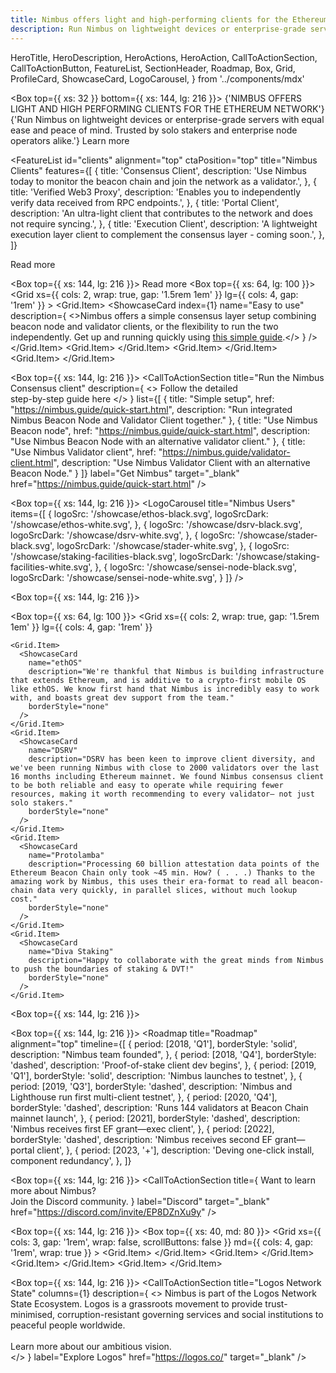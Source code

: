 ```yaml
---
title: Nimbus offers light and high-performing clients for the Ethereum Network
description: Run Nimbus on lightweight devices or enterprise-grade servers with equal ease and peace of mind. Trusted by solo stakers and enterprise node operators alike.
---
```


  HeroTitle,
  HeroDescription,
  HeroActions,
  HeroAction,
  CallToActionSection,
  CallToActionButton,
  FeatureList,
  SectionHeader,
  Roadmap,
  Box,
  Grid,
  ProfileCard,
  ShowcaseCard,
  LogoCarousel,
} from '../components/mdx'


<Box top={{ xs: 32 }} bottom={{ xs: 144, lg: 216 }}>
  <HeroTitle>
    {'NIMBUS OFFERS LIGHT AND HIGH PERFORMING CLIENTS FOR THE ETHEREUM NETWORK'}
  </HeroTitle>
  <HeroDescription>
    {'Run Nimbus on lightweight devices or enterprise-grade servers with equal ease and peace of mind. Trusted by solo stakers and enterprise node operators alike.'} 
  </HeroDescription>
  <HeroActions>
    <HeroAction variant="outlined" href="/about" target="_blank">
      Learn more
    </HeroAction>
  </HeroActions>
</Box>

<FeatureList
  id="clients"
  alignment="top"
  ctaPosition="top"
  title="Nimbus Clients"
  features={[
    {
      title: 'Consensus Client',
      description:
        'Use Nimbus today to monitor the beacon chain and join the network as a validator.',
    },
    {
      title: 'Verified Web3 Proxy',
      description:
        'Enables you to independently verify data received from RPC endpoints.',
    },
    {
      title: 'Portal Client',
      description:
        'An ultra-light client that contributes to the network and does not require syncing.',
    },
    {
      title: 'Execution Client',
      description:
        'A lightweight execution layer client to complement the consensus layer - coming soon.',
    },
  ]}
>
  <CallToActionButton variant="outlined" size="small" href="/about/clients" target="_self">
    Read more
  </CallToActionButton>
</FeatureList>

<Box top={{ xs: 144, lg: 216 }}>
  <SectionHeader title="Nimbus attributes">
    <CallToActionButton variant="outlined" size="small" href="/">
      Read more
    </CallToActionButton>
  </SectionHeader>
  <Box top={{ xs: 64, lg: 100 }}>
    <Grid
      xs={{ cols: 2, wrap: true, gap: '1.5rem 1em' }}
      lg={{ cols: 4, gap: '1rem' }}
    >
      <Grid.Item>
        <ShowcaseCard
          index={1}
          name="Easy to use"
          description={
            <>Nimbus offers a simple consensus layer setup combining beacon node and validator clients, or the flexibility to run the two independently. Get up and running quickly using <a href='https://nimbus.guide/quick-start.html'>this simple guide</a>.</>
          }
        />
      </Grid.Item>
      <Grid.Item>
        <ShowcaseCard
          index={2}
          name="Lightweight"
          description="A low resource footprint makes Nimbus an attractive option for solo stakers and distributed validators. Institutional operators benefit from having more headroom in their setup, preventing failure when Ethereum is under stress."
        />
      </Grid.Item>
      <Grid.Item>
        <ShowcaseCard
          index={3}
          name="Secure"
          description="Nimbus has undergone extensive security testing from some of the leading security firms in blockchain technology, including ConsenSys Diligence, Trail Of Bits, and NCC Group."
        />
      </Grid.Item>
      <Grid.Item>
        <ShowcaseCard
          index={4}
          name="Resilient"
          description="Nimbus includes several features to improve redundancy and resilience. For example, distributed keystore support allows for pairing a single Nimbus instance with multiple Web3Signer servers. If one of the instances fails, another takes over. Plus, Nimbus can support multiple Beacon Nodes, creating redundancy and resilience against downtime."
        />
      </Grid.Item>
    </Grid>
  </Box>
</Box>

<Box top={{ xs: 144, lg: 216 }}>
  <CallToActionSection
    title="Run the Nimbus Consensus client"
    description={
      <>
        Follow the detailed<br/>step-by-step guide here
      </>
    }
    list={[
      {
        title: "Simple setup",
        href: "https://nimbus.guide/quick-start.html",
        description: "Run integrated Nimbus Beacon Node and Validator Client together."
      },
      {
        title: "Use Nimbus Beacon node",
        href: "https://nimbus.guide/quick-start.html",
        description: "Use Nimbus Beacon Node with an alternative validator client."
      },
      {
        title: "Use Nimbus Validator client",
        href: "https://nimbus.guide/validator-client.html",
        description: "Use Nimbus Validator Client with an alternative Beacon Node."
      }
    ]}
    label="Get Nimbus"
    target="_blank"
    href="https://nimbus.guide/quick-start.html"
  />
</Box>

<Box top={{ xs: 144, lg: 216 }}>
  <LogoCarousel
    title="Nimbus Users"
    items={[
      {
        logoSrc: '/showcase/ethos-black.svg',
        logoSrcDark: '/showcase/ethos-white.svg',
      },
      {
        logoSrc: '/showcase/dsrv-black.svg',
        logoSrcDark: '/showcase/dsrv-white.svg',
      },
      {
        logoSrc: '/showcase/stader-black.svg',
        logoSrcDark: '/showcase/stader-white.svg',
      },
      {
        logoSrc: '/showcase/staking-facilities-black.svg',
        logoSrcDark: '/showcase/staking-facilities-white.svg',
      },
      {
        logoSrc: '/showcase/sensei-node-black.svg',
        logoSrcDark: '/showcase/sensei-node-white.svg',
      }
    ]}
  />
</Box>

<Box top={{ xs: 144, lg: 216 }}>
  <CallToActionSection
    title="Community Suppport"
    columns={2}
    description="Nimbus is trusted by Ethereum validators diverse in both size and operating requirements. But don't just take our word for it."
    label="Get Nimbus"
    href="https://nimbus.guide/quick-start.html"
    target="_blank"
  />
</Box>

<Box top={{ xs: 64, lg: 100 }}>
  <Grid
    xs={{ cols: 2, wrap: true, gap: '1.5rem 1em' }}
    lg={{ cols: 4, gap: '1rem' }}
  >
    <Grid.Item>
      <ShowcaseCard
        name="ethOS"
        description="We're thankful that Nimbus is building infrastructure that extends Ethereum, and is additive to a crypto-first mobile OS like ethOS. We know first hand that Nimbus is incredibly easy to work with, and boasts great dev support from the team."
        borderStyle="none"
      />
    </Grid.Item>
    <Grid.Item>
      <ShowcaseCard
        name="DSRV"
        description="DSRV has been keen to improve client diversity, and we've been running Nimbus with close to 2000 validators over the last 16 months including Ethereum mainnet. We found Nimbus consensus client to be both reliable and easy to operate while requiring fewer resources, making it worth recommending to every validator– not just solo stakers."
        borderStyle="none"
      />
    </Grid.Item>
    <Grid.Item>
      <ShowcaseCard
        name="Protolamba"
        description="Processing 60 billion attestation data points of the Ethereum Beacon Chain only took ~45 min. How? ( . . .) Thanks to the amazing work by Nimbus, this uses their era-format to read all beacon-chain data very quickly, in parallel slices, without much lookup cost."
        borderStyle="none"
      />
    </Grid.Item>
    <Grid.Item>
      <ShowcaseCard
        name="Diva Staking"
        description="Happy to collaborate with the great minds from Nimbus to push the boundaries of staking & DVT!"
        borderStyle="none"
      />
    </Grid.Item>
  </Grid>
 </Box>

<Box top={{ xs: 144, lg: 216 }}>
  <CallToActionSection 
    columns={1}
    title="Free and open source"
    description="We're building Nimbus as a common good with liberal licensing to allow for the widest deployment of Ethereum possible."
    label='Donate'
    href="https://etherscan.io/address/0xDeb4A0e8d9a8dB30a9f53AF2dCc9Eb27060c6557"
  />
</Box>

<Box top={{ xs: 144, lg: 216 }}>
  <Roadmap
    title="Roadmap"
    alignment="top"
    timeline={[
      {
        period: [2018, 'Q1'],
        borderStyle: 'solid',
        description: "Nimbus team founded",
      },
      {
        period: [2018, 'Q4'],
        borderStyle: 'dashed',
        description: 'Proof-of-stake client dev begins',
      },
      {
        period: [2019, 'Q1'],
        borderStyle: 'solid',
        description: 'Nimbus launches to testnet',
      },
      {
        period: [2019, 'Q3'],
        borderStyle: 'dashed',
        description: 'Nimbus and Lighthouse run first multi-client testnet',
      },
      {
        period: [2020, 'Q4'],
        borderStyle: 'dashed',
        description: 'Runs 144 validators at Beacon Chain mainnet launch',
      },
      {
        period: [2021],
        borderStyle: 'dashed',
        description: 'Nimbus receives first EF grant—exec client',
      },
      {
        period: [2022],
        borderStyle: 'dashed',
        description: 'Nimbus receives second EF grant—portal client',
      },
      {
        period: [2023, '+'],
        description: 'Deving one-click install, component redundancy',
      },
    ]}
  >
  </Roadmap>
</Box>

<Box top={{ xs: 144, lg: 216 }}>
  <CallToActionSection
    title={
      <span className='mdx-cta-section-heading-large'>
        Want to learn more about Nimbus? <br/> 
        Join the Discord community.
      </span>
    }
    label="Discord"
    target="_blank"
    href="https://discord.com/invite/EP8DZnXu9y"
  />
</Box>

<Box top={{ xs: 144, lg: 216 }}>
  <CallToActionSection
    title="Team"
    columns={1}
  />
  <Box top={{ xs: 40, md: 80 }}>
    <Grid
      xs={{ cols: 3, gap: '1rem', wrap: false, scrollButtons: false }}
      md={{ cols: 4, gap: '1rem', wrap: true }}
    >
			<Grid.Item>
				<ProfileCard
        	name='Zahary Karadjov'
        	githubUsername='Zahary'
        	githubLink='https://github.com/codex-storage'
        	discordUsername='Zahary'
        	discordLink='https://discord.gg/2NXGrsqmDq'
      	/>
      </Grid.Item>
      <Grid.Item>
      	<ProfileCard
        	name='Mamy Ratsimbazafy'
        	imgSrc='https://statusim.bamboohr.com/employees/photos/?h=c9028ddcd6da2b7b0aaaf6fabbad7b31'
        	githubUsername='Mamy'
        	githubLink='https://github.com/codex-storage'
        	discordUsername='Mamy'
        	discordLink='https://discord.gg/2NXGrsqmDq'
      	/>
      </Grid.Item>
      <Grid.Item>
      	<ProfileCard
        	name='Jacek Sieka'
        	imgSrc='https://statusim.bamboohr.com/employees/photos/?h=a620c567ee3da938757bb0a43eda4ec9'
          	githubUsername='Jacek'
        	githubLink='https://github.com/codex-storage'
        	discordUsername='Jacek'
        	discordLink='https://discord.gg/2NXGrsqmDq'
      	/>
      </Grid.Item>
      <Grid.Item>
      	<ProfileCard
        	name='Yevhen Kabanov'
        	imgSrc='https://statusim.bamboohr.com/employees/photos/?h=8f6066f7e4b7517702c86d85f3ad828d'
      	/>
      </Grid.Item>
    </Grid>
  </Box>
</Box>

<Box top={{ xs: 144, lg: 216 }}>
  <CallToActionSection
    title="Logos Network State"
    columns={1}
    description={
      <>
        Nimbus is part of the Logos Network State Ecosystem. Logos is a grassroots movement to provide trust-minimised, corruption-resistant governing services and social institutions to peaceful people worldwide.
        <br/>
        <br/>
        Learn more about our ambitious vision.  
      </>
    }
    label="Explore Logos"
    href="https://logos.co/"
    target="_blank"
  />
</Box>
